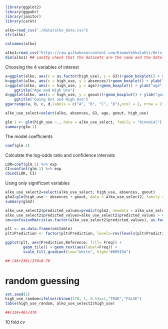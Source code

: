 
```r
library(ggplot2)
library(ggpubr)
library(janitor)
library(caret)
```




```r
alko=read_csv("./data/alko_data.csv")
str(alko)
```


```r
colnames(alko)
```


```r
alko1=read_csv("https://raw.githubusercontent.com/KimmoVehkalahti/Helsinki-Open-Data-Science/master/datasets/alc.csv")
dim(alko1) ## sanity check that the datasets are the same and the data wrangling was successfull
```


Choosing the 4 variables of interest
```r

a=ggplot(alko, aes(x = as.factor(high_use), y = G3))+geom_boxplot() + ylab("grade")+theme_classic()+ggtitle("Grades and High Use")
b=ggplot(alko, aes(x = high_use, y = absences))+geom_boxplot() + ylab("absences")+theme_classic()+ggtitle("Absences and High Use")
c=ggplot(alko, aes(x = high_use, y = age))+geom_boxplot() + ylab("age")+theme_classic()+
    ggtitle("Age and High Use")
d=ggplot(alko, aes(x = high_use, y = goout))+geom_boxplot() + ylab("goout")+theme_classic()+
    ggtitle("Going Out and High Use")
ggarrange(a, b, c, d,labels = c("A", "B", "C", "D"),ncol = 2, nrow = 2)

```
```r
alko_use_select=select(alko, absences, G3, age, goout, high_use)
```

```r
glm.1 <- glm(high_use ~., data = alko_use_select, family = "binomial")
summary(glm.1)
```

The model coefficients
```r
coef(glm.1)
```
Calculate the log-odds ratio and confidence intervals
```r
LOR=coef(glm.1) %>% exp
CI=confint(glm.1) %>% exp
cbind(LOR, CI)
```
Using only significant variables
```r
alko_use_select2=select(alko_use_select, high_use, absences, goout)
glm2=glm(high_use ~ absences + goout, data = alko_use_select2, family = "binomial")
summary(glm2)
```
```r
alko_use_select2$predicted_values=predict(glm2, newdata = alko_use_select2, type = "response")
alko_use_select2$predicted_values=alko_use_select2$predicted_values > 0.5
cm=confusionMatrix(as.factor(alko_use_select2$predicted_values), as.factor(alko_use_select2$high_use), mode = "everything")

plt <- as.data.frame(cm$table)
plt$Prediction <- factor(plt$Prediction, levels=rev(levels(plt$Prediction)))

ggplot(plt, aes(Prediction,Reference, fill= Freq)) +
        geom_tile() + geom_text(aes(label=Freq)) +
        scale_fill_gradient(low="white", high="#009194")

## (46+236)/370=0.76
```
# random guessing
```r
set.seed(1)
high_use_random=ifelse(rbinom(370, 1, 0.5)==1,"TRUE","FALSE")
table(high_use_random, alko_use_select2$high_use)

##(134+46)/370
```
10 fold cv

```r

```

